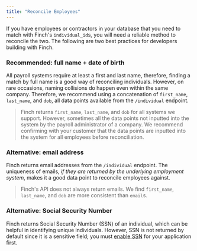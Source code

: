 ```yaml
---
title: "Reconcile Employees"
---
```


If you have employees or contractors in your database that you need to match with Finch's `individual_id`s, you will need a reliable method to reconcile the two. The following are two best practices for developers building with Finch.

### Recommended: full name + date of birth

All payroll systems require at least a first and last name, therefore, finding a match by full name is a good way of reconciling individuals. However, on rare occasions, naming collisions do happen even within the same company. Therefore, we recommend using a concatenation of `first_name`, `last_name`, and `dob`, all data points available from the `/individual` endpoint. 

<!-- theme: danger -->
> Finch returns `first_name`, `last_name`, and `dob` for all systems we support. However, sometimes all the data points not inputted into the system by the payroll administrator of a company. We recommend confirming with your customer that the data points are inputted into the system for all employees before reconciliation.


### Alternative: email address

Finch returns email addresses from the `/individual` endpoint. The uniqueness of emails, *if they are returned by the underlying employment system*, makes it a good data point to reconcile employees against. 

<!-- theme: danger -->
> Finch's API does not always return emails. We find `first_name`, `last_name`, and `dob` are more consistent than `email`s.

### Alternative: Social Security Number

Finch returns Social Security Number (SSN) of an individual, which can be helpful in identifying unique individuals. However, SSN is not returned by default since it is a sensitive field; you must [enable SSN](/docs/Developer-Resources/Enable-SSN-Field.md) for your application first.




